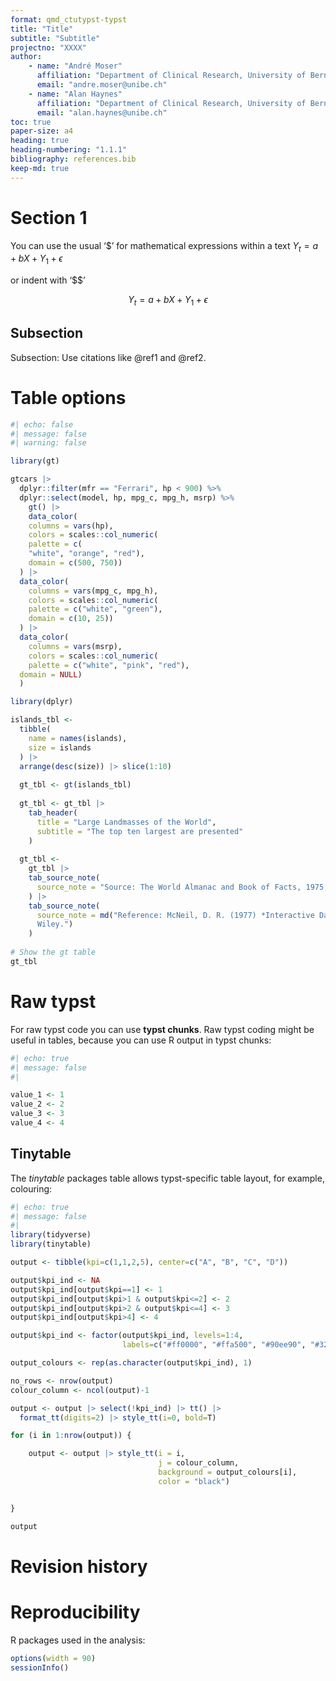 ```yaml
---
format: qmd_ctutypst-typst
title: "Title"
subtitle: "Subtitle"
projectno: "XXXX"
author:
    - name: "André Moser"
      affiliation: "Department of Clinical Research, University of Bern"
      email: "andre.moser@unibe.ch"
    - name: "Alan Haynes"
      affiliation: "Department of Clinical Research, University of Bern"
      email: "alan.haynes@unibe.ch"
toc: true
paper-size: a4
heading: true
heading-numbering: "1.1.1"
bibliography: references.bib
keep-md: true
---
```


# Section 1

You can use the usual '\$' for mathematical expressions within a text $Y_{t}=a+bX+Y_1+\epsilon$

or indent with '\$\$' 

$$
Y_{t}=a+bX+Y_1+\epsilon
$$

## Subsection

Subsection: Use citations like @ref1 and @ref2.

# Table options

```r
#| echo: false
#| message: false
#| warning: false

library(gt)

gtcars |>
  dplyr::filter(mfr == "Ferrari", hp < 900) %>%
  dplyr::select(model, hp, mpg_c, mpg_h, msrp) %>%
    gt() |> 
    data_color(
    columns = vars(hp),
    colors = scales::col_numeric(
    palette = c(
    "white", "orange", "red"),
    domain = c(500, 750))
  ) |> 
  data_color(
    columns = vars(mpg_c, mpg_h),
    colors = scales::col_numeric(
    palette = c("white", "green"),
    domain = c(10, 25))
  ) |>
  data_color(
    columns = vars(msrp),
    colors = scales::col_numeric(
    palette = c("white", "pink", "red"),
  domain = NULL)
  )

library(dplyr)

islands_tbl <-
  tibble(
    name = names(islands),
    size = islands
  ) |>
  arrange(desc(size)) |> slice(1:10)
  
  gt_tbl <- gt(islands_tbl)
  
  gt_tbl <- gt_tbl |>
    tab_header(
      title = "Large Landmasses of the World",
      subtitle = "The top ten largest are presented"
    )
  
  gt_tbl <-
    gt_tbl |>
    tab_source_note(
      source_note = "Source: The World Almanac and Book of Facts, 1975, page 406."
    ) |>
    tab_source_note(
      source_note = md("Reference: McNeil, D. R. (1977) *Interactive Data Analysis*.
      Wiley.")
    )
  
# Show the gt table
gt_tbl
```

# Raw typst

For raw typst code you can use **typst chunks**. Raw typst coding might be useful in tables, because you can use R output in typst chunks:

```r
#| echo: true
#| message: false
#| 

value_1 <- 1
value_2 <- 2
value_3 <- 3
value_4 <- 4
```

```{=typst}
#let frame(stroke) = (x, y) => (
  left: none,
  right: none,
  top: if y < 2 { stroke } else { 0pt },
  bottom: stroke,
)

#set table(
  align: (right, left, center),
  stroke: frame(rgb("21222C")),
)

#table(
  columns: (auto, auto, auto),
  table.header(
    [*Hypothesis*], [*Group*], [*Assumed value*]),
    [Null hypothesis], [Control arm], [`r value_1`],
    [#text(weight: "bold")[Null hypothesis]], [Experimental arm], [`r value_2`],
    [Alternative hypothesis 1], [Control arm], table.cell(fill: purple)[#text(white)[`r value_3`]],
    [Alternative hypothesis 1], table.cell(fill: red)[Combined dosage arms], [`r value_4`]
  )
```

## Tinytable

The *tinytable* packages table allows typst-specific table layout, for example, colouring:

```r
#| echo: true
#| message: false
#| 
library(tidyverse)
library(tinytable)

output <- tibble(kpi=c(1,1,2,5), center=c("A", "B", "C", "D"))

output$kpi_ind <- NA
output$kpi_ind[output$kpi==1] <- 1
output$kpi_ind[output$kpi>1 & output$kpi<=2] <- 2
output$kpi_ind[output$kpi>2 & output$kpi<=4] <- 3
output$kpi_ind[output$kpi>4] <- 4

output$kpi_ind <- factor(output$kpi_ind, levels=1:4, 
                         labels=c("#ff0000", "#ffa500", "#90ee90", "#32cd32"))

output_colours <- rep(as.character(output$kpi_ind), 1)

no_rows <- nrow(output)
colour_column <- ncol(output)-1

output <- output |> select(!kpi_ind) |> tt() |> 
  format_tt(digits=2) |> style_tt(i=0, bold=T)

for (i in 1:nrow(output)) {

    output <- output |> style_tt(i = i,
                                 j = colour_column, 
                                 background = output_colours[i], 
                                 color = "black")


}

output
```

# Revision history

```{=typst}
#let frame(stroke) = (x, y) => (
  left: none,
  right: none,
  top: if y < 2 { stroke } else { 0pt },
  bottom: stroke,
)

#set table(
  align: horizon + start,
  stroke: frame(rgb("21222C")),
)

#table(
  columns: (auto, auto, auto),
  table.header([*Version*], [*Date*], [*Revision changes*]),
[0], [Date], [],
)


```


# Reproducibility

R packages used in the analysis:

```r
options(width = 90)
sessionInfo()
```